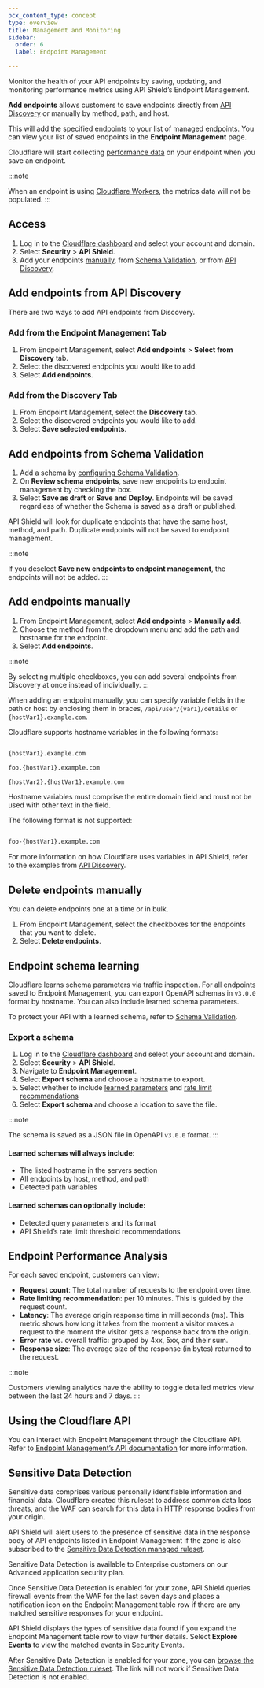 ```yaml
---
pcx_content_type: concept
type: overview
title: Management and Monitoring
sidebar:
  order: 6
  label: Endpoint Management

---
```



<Plan type="all" />

Monitor the health of your <GlossaryTooltip term="API endpoint">API endpoints</GlossaryTooltip> by saving, updating, and monitoring performance metrics using API Shield’s Endpoint Management.

**Add endpoints** allows customers to save endpoints directly from [API Discovery](/api-shield/security/api-discovery/) or manually by method, path, and host.

This will add the specified endpoints to your list of managed endpoints. You can view your list of saved endpoints in the **Endpoint Management** page.

Cloudflare will start collecting [performance data](/api-shield/management-and-monitoring/#endpoint-performance-analysis) on your endpoint when you save an endpoint.

:::note

When an endpoint is using [Cloudflare Workers](/workers/), the metrics data will not be populated. 
:::

## Access

1. Log in to the [Cloudflare dashboard](https://dash.cloudflare.com/login) and select your account and domain.
2. Select **Security** > **API Shield**.
3. Add your endpoints [manually](#add-endpoints-manually), from [Schema Validation](#add-endpoints-from-schema-validation), or from [API Discovery](#add-endpoints-from-api-discovery).

## Add endpoints from API Discovery

There are two ways to add API endpoints from Discovery.

### Add from the Endpoint Management Tab

1. From Endpoint Management, select **Add endpoints** > **Select from Discovery** tab.
2. Select the discovered endpoints you would like to add.
3. Select **Add endpoints**.

### Add from the Discovery Tab

1. From Endpoint Management, select the **Discovery** tab.
2. Select the discovered endpoints you would like to add.
3. Select **Save selected endpoints**.

## Add endpoints from Schema Validation

1. Add a schema by [configuring Schema Validation](/api-shield/security/schema-validation/).
2. On **Review schema endpoints**, save new endpoints to endpoint management by checking the box.
3. Select **Save as draft** or **Save and Deploy**. Endpoints will be saved regardless of whether the Schema is saved as a draft or published.

API Shield will look for duplicate endpoints that have the same host, method, and path. Duplicate endpoints will not be saved to endpoint management.

:::note

If you deselect **Save new endpoints to endpoint management**, the endpoints will not be added. 
:::

## Add endpoints manually

1. From Endpoint Management, select **Add endpoints** > **Manually add**.
2. Choose the method from the dropdown menu and add the path and hostname for the endpoint.
3. Select **Add endpoints**.

:::note

By selecting multiple checkboxes, you can add several endpoints from Discovery at once instead of individually. 
:::

When adding an endpoint manually, you can specify variable fields in the path or host by enclosing them in braces, `/api/user/{var1}/details` or `{hostVar1}.example.com`. 

Cloudflare supports hostname variables in the following formats:

```txt

{hostVar1}.example.com

foo.{hostVar1}.example.com

{hostVar2}.{hostVar1}.example.com
```

Hostname variables must comprise the entire domain field and must not be used with other text in the field. 

The following format is not supported: 

```txt

foo-{hostVar1}.example.com
```

For more information on how Cloudflare uses variables in API Shield, refer to the examples from [API Discovery](/api-shield/security/api-discovery/).

## Delete endpoints manually

You can delete endpoints one at a time or in bulk.

1. From Endpoint Management, select the checkboxes for the endpoints that you want to delete.
2. Select **Delete endpoints**.

## Endpoint schema learning

Cloudflare learns schema parameters via traffic inspection. For all endpoints saved to Endpoint Management, you can export OpenAPI schemas in `v3.0.0` format by hostname. You can also include learned schema parameters.

To protect your API with a learned schema, refer to [Schema Validation](/api-shield/security/schema-validation/#add-validation-by-applying-a-learned-schema-to-an-entire-hostname).

### Export a schema

1. Log in to the [Cloudflare dashboard](https://dash.cloudflare.com/) and select your account and domain.
2. Select **Security** > **API Shield**.
3. Navigate to **Endpoint Management**.
4. Select **Export schema** and choose a hostname to export.
5. Select whether to include [learned parameters](/api-shield/management-and-monitoring/#learned-schemas-will-always-include) and [rate limit recommendations](/api-shield/security/volumetric-abuse-detection/)
6. Select **Export schema** and choose a location to save the file.

:::note

The schema is saved as a JSON file in OpenAPI `v3.0.0` format. 
:::

#### Learned schemas will always include:

- The listed hostname in the servers section
- All endpoints by host, method, and path
- Detected path variables

#### Learned schemas can optionally include:

- Detected query parameters and its format
- API Shield’s rate limit threshold recommendations

## Endpoint Performance Analysis

For each saved endpoint, customers can view:

- **Request count**: The total number of requests to the endpoint over time.
- **Rate limiting recommendation**: per 10 minutes. This is guided by the request count.
- **Latency**: The average origin response time in milliseconds (ms). This metric shows how long it takes from the moment a visitor makes a request to the moment the visitor gets a response back from the origin.
- **Error rate** vs. overall traffic: grouped by 4xx, 5xx, and their sum.
- **Response size**: The average size of the response (in bytes) returned to the request.

:::note

Customers viewing analytics have the ability to toggle detailed metrics view between the last 24 hours and 7 days. 
:::

## Using the Cloudflare API

You can interact with Endpoint Management through the Cloudflare API. Refer to [Endpoint Management’s API documentation](/api/operations/api-shield-api-discovery-retrieve-discovered-operations-on-a-zone) for more information.

## Sensitive Data Detection

Sensitive data comprises various personally identifiable information and financial data. Cloudflare created this ruleset to address common data loss threats, and the WAF can search for this data in HTTP response bodies from your origin.

API Shield will alert users to the presence of sensitive data in the response body of API endpoints listed in Endpoint Management if the zone is also subscribed to the [Sensitive Data Detection managed ruleset](/waf/managed-rules/reference/sensitive-data-detection/).

Sensitive Data Detection is available to Enterprise customers on our Advanced application security plan.

Once Sensitive Data Detection is enabled for your zone, API Shield queries firewall events from the WAF for the last seven days and places a notification icon on the Endpoint Management table row if there are any matched sensitive responses for your endpoint.

API Shield displays the types of sensitive data found if you expand the Endpoint Management table row to view further details. Select **Explore Events** to view the matched events in Security Events.

After Sensitive Data Detection is enabled for your zone, you can [browse the Sensitive Data Detection ruleset](https://dash.cloudflare.com/?to=/:account/:zone/security/data/ruleset/e22d83c647c64a3eae91b71b499d988e/rules). The link will not work if Sensitive Data Detection is not enabled.
